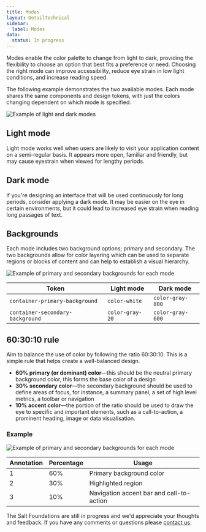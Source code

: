 ```yaml
---
title: Modes
layout: DetailTechnical
sidebar:
  label: Modes
data:
  status: In progress
---
```


Modes enable the color palette to change from light to dark, providing the flexibility to choose an option that best fits a preference or need. Choosing the right mode can improve accessibility, reduce eye strain in low light conditions, and increase reading speed.

The following example demonstrates the two available modes. Each mode shares the same components and design tokens, with just the colors changing dependent on which mode is specified.  

<Image
  src="/img/foundations/modes-light-dark.svg"
  alt="Example of light and dark modes"
/>

## Light mode

Light mode works well when users are likely to visit your application content on a semi-regular basis. It appears more open, familiar and friendly, but may cause eyestrain when viewed for lengthy periods.

## Dark mode

If you're designing an interface that will be used continuously for long periods, consider applying a dark mode. It may be easier on the eye in certain environments, but it could lead to increased eye strain when reading long passages of text.

## Backgrounds

Each mode includes two background options; primary and secondary. The two backgrounds allow for color layering which can be used to separate regions or blocks of content and can help to establish a visual hierarchy.

<Image
  src="/img/foundations/modes-background-options.svg"
  alt="Example of primary and secondary backgrounds for each mode"
/>

| Token  | Light mode  | Dark mode  | 
| --- | --- | --- | 
| `container-primary-background` | `color-white` | `color-gray-800` | 
| `container-secondary-background` | `color-gray-20` | `color-gray-600` | 

## 60:30:10 rule

Aim to balance the use of color by following the ratio 60:30:10. This is a simple rule that helps create a well-balanced design.

- **60% primary (or dominant) color**—this should be the neutral primary background color, this forms the base color of a design
- **30% secondary color**—the secondary background should be used to define areas of focus, for instance, a summary panel, a set of high level metrics, a toolbar or navigation
- **10% accent color**—the portion of the ratio should be used to draw the eye to specific and important elements, such as a call-to-action, a prominent heading, image or data visualisation.

### Example

<Image
  src="/img/foundations/modes-60-30-10.svg"
  alt="Example of primary and secondary backgrounds for each mode"
/>

| Annotation  | Percentage  | Usage  | 
| --- | --- | --- | 
| 1 | 60% | Primary background color | 
| 2 | 30% | Highlighted region |
| 3 | 10% | Navigation accent bar and call-to-action |

<Callout title="Have some feedback?">

The Salt Foundations are still in progress and we'd appreciate your thoughts and feedback. If you have any comments or questions please [contact us](../support-and-contributions/index).

</Callout>
